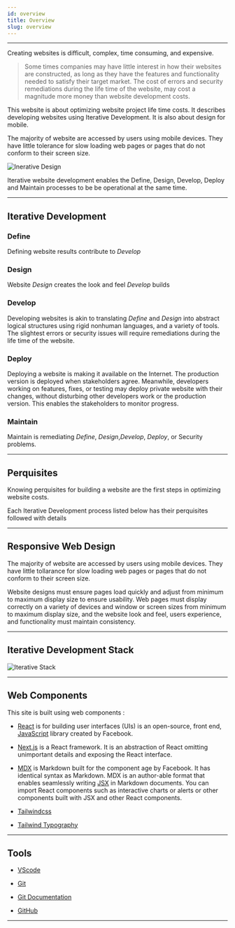 ```yaml
---
id: overview
title: Overview
slug: overview
---
```


---

Creating websites is difficult, complex, time consuming, and expensive.

> Some times companies may have little interest in how their websites are constructed, as long as they have the features and functionality needed to satisfy their target market. The cost of errors and security remediations during the life time of the website, may cost a magnitude more money than website development costs.

This website is about optimizing website project life time costs. It describes developing websites using Iterative Development. It is also about design for mobile.

The majority of website are accessed by users using mobile devices. They have little tolerance for slow loading web pages or pages that do not conform to their screen size.


<!--

<Image src="/IterativeDev.png" width={455} height={455} />

-->

![Inerative Design](/img/IterativeDev.png)

Iterative website development enables the Define, Design, Develop, Deploy and Maintain processes to be be operational at the same time.

---

## Iterative Development

### Define

Defining website results contribute to *Develop*


### Design


Website *Design* creates the look and feel *Develop* builds 


### Develop

Developing websites is akin to translating *Define* and *Design* into abstract logical structures using rigid nonhuman languages, and a variety of tools. The slightest errors or security issues will require remediations during the life time of the website.


### Deploy

Deploying a website is making it available on the Internet. The production version is deployed when stakeholders agree. Meanwhile, developers working on features, fixes, or testing may deploy private website with their changes, without disturbing other developers work or the production version. This enables the stakeholders to monitor progress.


### Maintain

Maintain is remediating *Define*, *Design*,*Develop*, *Deploy*, or Security problems.

---

## Perquisites

Knowing  perquisites for building a website are the first steps in optimizing website costs. 

Each Iterative Development process listed below has their perquisites  followed with details

---

## Responsive Web Design

The majority of website are accessed by users using mobile devices. They have little tollarance for slow loading web pages or pages that do not conform to their screen size.

Website designs must ensure pages load quickly and adjust from minimum to maximum display size to ensure usability. Web pages must display correctly on a variety of devices and window or screen sizes from minimum to maximum display size, and the website look and feel, users experience, and functionality must maintain consistency.

---

## Iterative Development Stack

<!--

<Image src="/IterativeDevelopment.png" width={500} height={800} />

!-->

![Iterative Stack](/img/IterativeDevelopment.png)

---

## Web Components
 
This site is built using web components :

- [React](https://reactjs.org/) is for building user interfaces (UIs) is an open-source, front end, [JavaScript](https://developer.mozilla.org/en-US/docs/Web/JavaScript) library created by Facebook. 

- [Next.js](https://nextjs.org) is a React framework.  It is an abstraction of React omitting unimportant details and exposing the React interface.

- [MDX](https://mdxjs.com) is Markdown built for the component age by Facebook. It has identical syntax as Markdown. MDX is an author-able format that enables seamlessly writing [JSX](https://reactjs.org/docs/introducing-jsx.html) in Markdown documents. You can import React components such as interactive charts or alerts or other components built with JSX and other React components.


- [Tailwindcss](https://tailwindcss.com)

- [Tailwind Typography](https://github.com/tailwindlabs/tailwindcss-typography)

---

## Tools

- [VScode](https://code.visualstudio.com)

- [Git](https://git-scm.com)

- [Git Documentation](https://git-scm.com/doc)

- [GitHub](https://github.com)


---


